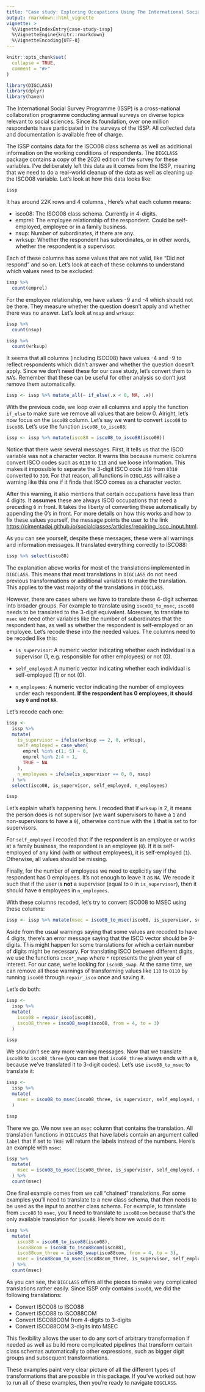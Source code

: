 ```yaml
---
title: "Case study: Exploring Occupations Using The International Social Survey Programme (ISSP)"
output: rmarkdown::html_vignette
vignette: >
  %\VignetteIndexEntry{case-study-issp}
  %\VignetteEngine{knitr::rmarkdown}
  %\VignetteEncoding{UTF-8}
---
```


```r
knitr::opts_chunk$set(
  collapse = TRUE,
  comment = "#>"
)
```

```r
library(DIGCLASS)
library(dplyr)
library(haven)
```

The International Social Survey Programme (ISSP) is a cross-national collaboration programme conducting annual surveys on diverse topics relevant to social sciences. Since its foundation, over one million respondents have participated in the surveys of the ISSP. All collected data and documentation is available free of charge.

The ISSP contains data for the ISCO08 class schema as well as additional information on the working conditions of respondents. The `DIGCLASS` package contains a copy of the 2020 edition of the survey for these variables. I've deliberately left this data as it comes from the ISSP, meaning that we need to do a real-world cleanup of the data as well as cleaning up the ISCO08 variable. Let's look at how this data looks like:

```r
issp
```

It has around 22K rows and 4 columns., Here's what each column means:

* isco08: The ISCO08 class schema. Currently in 4-digits.
* emprel: The employee relationship of the respondent. Could be self-employed, employee or in a family business.
* nsup: Number of subordinates, if there are any.
* wrksup: Whether the respondent has subordinates, or in other words, whether the respondent is a supervisor.

Each of these columns has some values that are not valid, like "Did not respond" and so on. Let's look at each of these columns to understand which values need to be excluded:

```r
issp %>%
  count(emprel)
```

For the employee relationship, we have values -9 and -4 which should not be there. They measure whether the question doesn't apply and whether there was no answer. Let's look at  `nsup` and `wrksup`:

```r
issp %>%
  count(nsup)
```


```r
issp %>%
  count(wrksup)
```

It seems that all columns (including ISCO08) have values -4 and -9 to reflect respondents which didn't answer and whether the question doesn't apply. Since we don't need these for our case study, let's convert them to `NA`'s. Remember that these can be useful for other analysis so don't just remove them automatically.

```r
issp <- issp %>% mutate_all(~ if_else(.x < 0, NA, .x))
```

With the previous code, we loop over all columns and apply the function `if_else` to make sure we remove all values that are below 0. Alright, let's now focus on the `isco08` column. Let's say we want to convert `isco08` to `isco88`. Let's use the function `isco08_to_isco88`:

```r
issp <- issp %>% mutate(isco88 = isco08_to_isco88(isco08))
```

Notice that there were several messages. First, it tells us that the ISCO variable was not a character vector. It warns this because numeric columns convert ISCO codes such as `0110` to `110` and we loose information. This makes it impossible to separate the 3-digit ISCO code `310` from `0310` converted to `310`. For that reason, all functions in `DIGCLASS` will raise a warning like this one if it finds that ISCO comes as a character vector.

After this warning, it also mentions that certain occupations have less than 4 digits. It **assumes** these are always ISCO occupations that need a preceding `0` in front. It takes the liberty of converting these automatically by appending the 0's in front. For more details on how this works and how to fix these values yourself, the message points the user to the link [https://cimentadaj.github.io/socialclasses/articles/repairing_isco_input.html](https://cimentadaj.github.io/socialclasses/articles/repairing_isco_input.html).

As you can see yourself, despite these messages, these were all warnings and information messages. It translated everything correctly to ISCO88:

```r
issp %>% select(isco88)
```

The explanation above works for most of the translations implemented in `DIGCLASS`. This means that most translations in `DIGCLASS` do not need previous transformations or additional variables to make the translation. This applies to the vast majority of the translations in `DIGCLASS`.

However, there are cases where we have to translate these 4-digit schemas into broader groups. For example to translate using `isco08_to_msec`, `isco08` needs to be translated to the 3-digit equivalent. Moreover, to translate to `msec` we need other variables like the number of subordinates that the respondent has, as well as whether the respondent is self-employed or an employee. Let's recode these into the needed values. The columns need to be recoded like this:

* `is_supervisor`: A numeric vector indicating whether each individual is a supervisor (1, e.g. responsible for other employees) or not (0).

* `self_employed`: A numeric vector indicating whether each individual is self-employed (1) or not (0).

* `n_employees`: A numeric vector indicating the number of employees under each respondent. **If the respondent has 0 employees, it should say `0` and not `NA`**.

Let's recode each one:

```r
issp <-
  issp %>%
  mutate(
    is_supervisor = ifelse(wrksup == 2, 0, wrksup),
    self_employed = case_when(
      emprel %in% c(1, 5) ~ 0,
      emprel %in% 2:4 ~ 1,
      TRUE ~ NA
    ),
    n_employees = ifelse(is_supervisor == 0, 0, nsup)
  ) %>%
  select(isco08, is_supervisor, self_employed, n_employees)

issp
```

Let's explain what's happening here. I recoded that if `wrksup` is 2, it means the person does is not supervisor (we want supervisors to have a `1` and non-supervisors to have a `0`), otherwise continue with the `1` that is set to for supervisors.

For `self_employed` I recoded that if the respondent is an employee or works at a family business, the respondent is an employee (`0`). If it is self-employed of any kind (with or without employees), it is self-employed (`1`). Otherwise, all values should be missing.

Finally, for the number of employees we need to explicitly say if the respondent has 0 employees. It's not enough to leave it as `NA`. We recode it such that if the user is **not** a supervisor (equal to `0` in `is_supervisor`), then it should have `0` employees in `n_employees`.

With these columns recoded, let's try to convert ISCO08 to MSEC using these columns:

```r
issp <- issp %>% mutate(msec = isco08_to_msec(isco08, is_supervisor, self_employed, n_employees))
```

Aside from the usual warnings saying that some values are recoded to have 4 digits, there's an error message saying that the ISCO vector should be 3-digits. This might happen for some translations for which a certain number of digits might be necessary. For translating ISCO between different digits, we use the functions `isco*_swap` where `*` represents the given year of interest. For our case, we're looking for `isco08_swap`. At the same time, we can remove all those warnings of transforming values like `110` to `0110` by running `isco08` through `repair_isco` once and saving it.

Let's do both:

```r
issp <-
  issp %>%
  mutate(
    isco08 = repair_isco(isco08),
    isco08_three = isco08_swap(isco08, from = 4, to = 3)
  )

issp
```

We shouldn't see any more warning messages. Now that we translate `isco08` to `isco08_three` (you can see that `isco08_three` always ends with a `0`, because we've translated it to 3-digit codes). Let's use `isco08_to_msec` to translate it:

```r
issp <-
  issp %>%
  mutate(
    msec = isco08_to_msec(isco08_three, is_supervisor, self_employed, n_employees)
  )

issp
```

There we go. We now see an `msec` column that contains the translation. All translation functions in `DIGCLASS` that have labels contain an argument called `label` that if set to `TRUE` will return the labels instead of the numbers. Here's an example with `msec`:

```r
issp %>%
  mutate(
    msec = isco08_to_msec(isco08_three, is_supervisor, self_employed, n_employees, label = TRUE)
  ) %>%
  count(msec)
```

One final example comes from we call "chained" translations. For some examples you'll need to translate to a new class schema, that then needs to be used as the input to another class schema. For example, to translate from `isco88` to `msec`, you'll need to translate to `isco88com` because that's the only available translation for `isco88`. Here's how we would do it:

```r
issp %>%
  mutate(
    isco88 = isco08_to_isco88(isco08),
    isco88com = isco88_to_isco88com(isco88),
    isco88com_three = isco88_swap(isco88com, from = 4, to = 3),
    msec = isco88com_to_msec(isco88com_three, is_supervisor, self_employed, n_employees, label = TRUE)
  ) %>%
  count(msec)
```

As you can see, the `DIGCLASS` offers all the pieces to make very complicated translations rather easily. Since ISSP only contains `isco08`, we did the following translations:

* Convert ISCO08 to ISCO88
* Convert ISCO88 to ISCO88COM
* Convert ISCO88COM from 4-digits to 3-digits
* Convert ISCO88COM 3-digits into MSEC

This flexibility allows the user to do any sort of arbitrary transformation if needed as well as build more complicated pipelines that transform certain class schemas automatically to other expressions, such as bigger digit groups and subsequent transformations.

These examples paint very clear picture of all the different types of transformations that are possible in this package. If you've worked out how to run all of these examples, then you're ready to navigate `DIGCLASS`.
